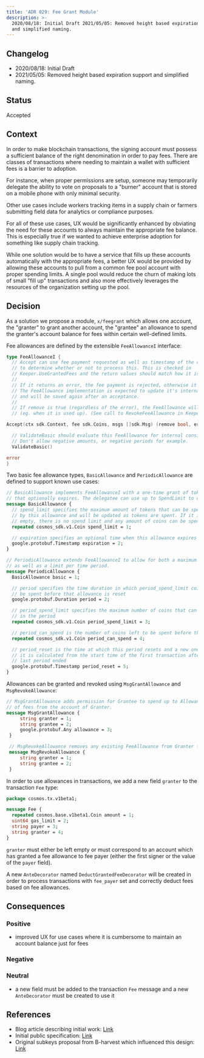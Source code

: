 ```yaml
---
title: 'ADR 029: Fee Grant Module'
description: >-
  2020/08/18: Initial Draft 2021/05/05: Removed height based expiration support
  and simplified naming.
---
```


## Changelog

* 2020/08/18: Initial Draft
* 2021/05/05: Removed height based expiration support and simplified naming.

## Status

Accepted

## Context

In order to make blockchain transactions, the signing account must possess a sufficient balance of the right denomination
in order to pay fees. There are classes of transactions where needing to maintain a wallet with sufficient fees is a
barrier to adoption.

For instance, when proper permissions are setup, someone may temporarily delegate the ability to vote on proposals to
a "burner" account that is stored on a mobile phone with only minimal security.

Other use cases include workers tracking items in a supply chain or farmers submitting field data for analytics
or compliance purposes.

For all of these use cases, UX would be significantly enhanced by obviating the need for these accounts to always
maintain the appropriate fee balance. This is especially true if we wanted to achieve enterprise adoption for something
like supply chain tracking.

While one solution would be to have a service that fills up these accounts automatically with the appropriate fees, a better UX
would be provided by allowing these accounts to pull from a common fee pool account with proper spending limits.
A single pool would reduce the churn of making lots of small "fill up" transactions and also more effectively leverages
the resources of the organization setting up the pool.

## Decision

As a solution we propose a module, `x/feegrant` which allows one account, the "granter" to grant another account, the "grantee"
an allowance to spend the granter's account balance for fees within certain well-defined limits.

Fee allowances are defined by the extensible `FeeAllowanceI` interface:

```go expandable
type FeeAllowanceI {
  // Accept can use fee payment requested as well as timestamp of the current block
  // to determine whether or not to process this. This is checked in
  // Keeper.UseGrantedFees and the return values should match how it is handled there.
  //
  // If it returns an error, the fee payment is rejected, otherwise it is accepted.
  // The FeeAllowance implementation is expected to update it's internal state
  // and will be saved again after an acceptance.
  //
  // If remove is true (regardless of the error), the FeeAllowance will be deleted from storage
  // (eg. when it is used up). (See call to RevokeFeeAllowance in Keeper.UseGrantedFees)

Accept(ctx sdk.Context, fee sdk.Coins, msgs []sdk.Msg) (remove bool, err error)

  // ValidateBasic should evaluate this FeeAllowance for internal consistency.
  // Don't allow negative amounts, or negative periods for example.
  ValidateBasic()

error
}
```

Two basic fee allowance types, `BasicAllowance` and `PeriodicAllowance` are defined to support known use cases:

```protobuf expandable
// BasicAllowance implements FeeAllowanceI with a one-time grant of tokens
// that optionally expires. The delegatee can use up to SpendLimit to cover fees.
message BasicAllowance {
  // spend_limit specifies the maximum amount of tokens that can be spent
  // by this allowance and will be updated as tokens are spent. If it is
  // empty, there is no spend limit and any amount of coins can be spent.
  repeated cosmos_sdk.v1.Coin spend_limit = 1;

  // expiration specifies an optional time when this allowance expires
  google.protobuf.Timestamp expiration = 2;
}

// PeriodicAllowance extends FeeAllowanceI to allow for both a maximum cap,
// as well as a limit per time period.
message PeriodicAllowance {
  BasicAllowance basic = 1;

  // period specifies the time duration in which period_spend_limit coins can
  // be spent before that allowance is reset
  google.protobuf.Duration period = 2;

  // period_spend_limit specifies the maximum number of coins that can be spent
  // in the period
  repeated cosmos_sdk.v1.Coin period_spend_limit = 3;

  // period_can_spend is the number of coins left to be spent before the period_reset time
  repeated cosmos_sdk.v1.Coin period_can_spend = 4;

  // period_reset is the time at which this period resets and a new one begins,
  // it is calculated from the start time of the first transaction after the
  // last period ended
  google.protobuf.Timestamp period_reset = 5;
}

```

Allowances can be granted and revoked using `MsgGrantAllowance` and `MsgRevokeAllowance`:

```protobuf expandable
// MsgGrantAllowance adds permission for Grantee to spend up to Allowance
// of fees from the account of Granter.
message MsgGrantAllowance {
     string granter = 1;
     string grantee = 2;
     google.protobuf.Any allowance = 3;
 }

 // MsgRevokeAllowance removes any existing FeeAllowance from Granter to Grantee.
 message MsgRevokeAllowance {
     string granter = 1;
     string grantee = 2;
 }
```

In order to use allowances in transactions, we add a new field `granter` to the transaction `Fee` type:

```protobuf
package cosmos.tx.v1beta1;

message Fee {
  repeated cosmos.base.v1beta1.Coin amount = 1;
  uint64 gas_limit = 2;
  string payer = 3;
  string granter = 4;
}
```

`granter` must either be left empty or must correspond to an account which has granted
a fee allowance to fee payer (either the first signer or the value of the `payer` field).

A new `AnteDecorator` named `DeductGrantedFeeDecorator` will be created in order to process transactions with `fee_payer`
set and correctly deduct fees based on fee allowances.

## Consequences

### Positive

* improved UX for use cases where it is cumbersome to maintain an account balance just for fees

### Negative

### Neutral

* a new field must be added to the transaction `Fee` message and a new `AnteDecorator` must be
  created to use it

## References

* Blog article describing initial work: [Link](https://medium.com/regen-network/hacking-the-cosmos-cosmwasm-and-key-management-a08b9f561d1b)
* Initial public specification: [Link](https://gist.github.com/aaronc/b60628017352df5983791cad30babe56)
* Original subkeys proposal from B-harvest which influenced this design: [Link](https://github.com/cosmos/cosmos-sdk/issues/4480)
